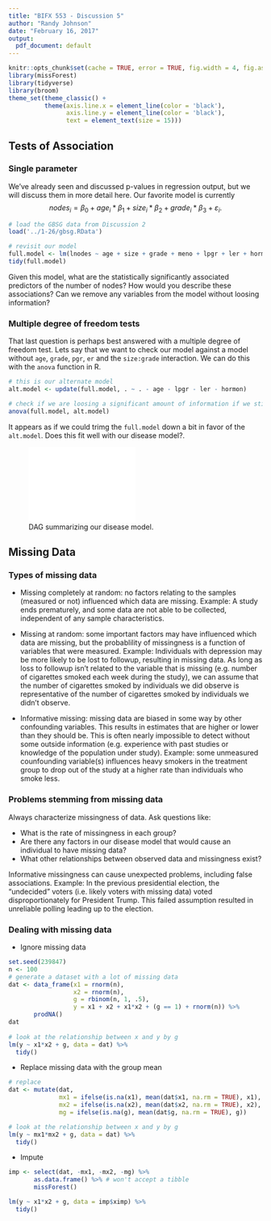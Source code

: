 ```yaml
---
title: "BIFX 553 - Discussion 5"
author: "Randy Johnson"
date: "February 16, 2017"
output:
  pdf_document: default
---
```


```r
knitr::opts_chunk$set(cache = TRUE, error = TRUE, fig.width = 4, fig.asp = 1)
library(missForest)
library(tidyverse)
library(broom)
theme_set(theme_classic() +
          theme(axis.line.x = element_line(color = 'black'),
                axis.line.y = element_line(color = 'black'),
                text = element_text(size = 15)))
```

Tests of Association
--------------------

### Single parameter

We've already seen and discussed p-values in regression output, but we will discuss them in more detail here. Our favorite model is currently
$$ nodes_i = \beta_0 + age_i*\beta_1 + size_i*\beta_2 + grade_i*\beta_3 + \varepsilon_i. $$

```R
# load the GBSG data from Discussion 2
load('../1-26/gbsg.RData')

# revisit our model
full.model <- lm(lnodes ~ age + size + grade + meno + lpgr + ler + hormon, data = gbsg)
tidy(full.model)
```

Given this model, what are the statistically significantly associated predictors of the number of nodes? How would you describe these associations? Can we remove any variables from the model without loosing information?

### Multiple degree of freedom tests

That last question is perhaps best answered with a multiple degree of freedom test. Lets say that we want to check our model against a model without `age`, `grade`, `pgr`, `er` and the `size:grade` interaction. We can do this with the `anova` function in R.

```r
# this is our alternate model
alt.model <- update(full.model, . ~ . - age - lpgr - ler - hormon)

# check if we are loosing a significant amount of information if we stick with the alternate model
anova(full.model, alt.model)
```

It appears as if we could trimg the `full.model` down a bit in favor of the `alt.model`. Does this fit well with our disease model?.

![DAG summarizing our disease model.](../1-26/GBSG DAG.pdf){width=50%}


Missing Data
------------

### Types of missing data

- Missing completely at random: no factors relating to the samples (measured or not) influenced which data are missing. Example: A study ends prematurely, and some data are not able to be collected, independent of any sample characteristics.

- Missing at random: some important factors may have influenced which data are missing, but the probablility of missingness is a function of variables that were measured. Example: Individuals with depression may be more likely to be lost to followup, resulting in missing data. As long as loss to followup isn't related to the variable that is missing (e.g. number of cigarettes smoked each week during the study), we can assume that the number of cigarettes smoked by individuals we did observe is representative of the number of cigarettes smoked by individuals we didn't observe.

- Informative missing: missing data are biased in some way by other confounding variables. This results in estimates that are higher or lower than they should be. This is often nearly impossible to detect without some outside information (e.g. experience with past studies or knowledge of the population under study). Example: some unmeasured counfounding variable(s) influences heavy smokers in the treatment group to drop out of the study at a higher rate than individuals who smoke less.

### Problems stemming from missing data

Always characterize missingness of data. Ask questions like:

- What is the rate of missingness in each group?
- Are there any factors in our disease model that would cause an individual to have missing data?
- What other relationships between observed data and missingness exist?

Informative missingness can cause unexpected problems, including false associations. Example: In the previous presidential election, the "undecided" voters (i.e. likely voters with missing data) voted disproportionately for President Trump. This failed assumption resulted in unreliable polling leading up to the election.

### Dealing with missing data

- Ignore missing data

```r
set.seed(239847)
n <- 100
# generate a dataset with a lot of missing data
dat <- data_frame(x1 = rnorm(n),
                  x2 = rnorm(n),
                  g = rbinom(n, 1, .5),
                  y = x1 + x2 + x1*x2 + (g == 1) + rnorm(n)) %>%
       prodNA()
dat
                  
# look at the relationship between x and y by g
lm(y ~ x1*x2 + g, data = dat) %>%
  tidy()
```

- Replace missing data with the group mean

```r
# replace
dat <- mutate(dat, 
              mx1 = ifelse(is.na(x1), mean(dat$x1, na.rm = TRUE), x1),
              mx2 = ifelse(is.na(x2), mean(dat$x2, na.rm = TRUE), x2),
              mg = ifelse(is.na(g), mean(dat$g, na.rm = TRUE), g))

# look at the relationship between x and y by g
lm(y ~ mx1*mx2 + g, data = dat) %>%
  tidy()
```

- Impute

```r
imp <- select(dat, -mx1, -mx2, -mg) %>%
       as.data.frame() %>% # won't accept a tibble
       missForest()

lm(y ~ x1*x2 + g, data = imp$ximp) %>%
  tidy()
```

